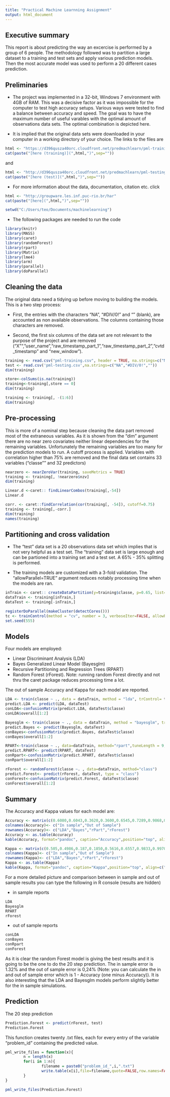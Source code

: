 ```yaml
---
title: "Practical Machine Learnning Assignment"
output: html_document
---
```


## Executive summary
This report is about predicting the way an excercise is performed by a group of 6 people. The methodology followed was to partition a large dataset to a training and test sets and apply various prediction models. Then the most accurate model was used to perform a 20 different cases prediction.

## Preliminaries

- The project was implemented in a 32-bit, Windows 7 environment with 4GB of RAM. This was a decisive factor as it was impossible for the computer to test high accuracy setups. Various ways were tested to find a balance between accuracy and speed. The goal was to have the maximum number of useful varables with the optimal amount of observations data sets. The optimal combination is depicted here. 

- It is implied that the original data sets were downloaded in your computer in a working directory of your choice. 
                   The links to the files are
```r
html <- "https://d396qusza40orc.cloudfront.net/predmachlearn/pml-training.csv"
cat(paste("[here (training)](",html,")",sep=""))
```
and 
```r
html <- "http://d396qusza40orc.cloudfront.net/predmachlearn/pml-testing.csv"
cat(paste("[here (test)](",html,")",sep=""))
``` 

- For more information about the data, documentation, citation etc. click 
```r
html <- "http://groupware.les.inf.puc-rio.br/har"
cat(paste("[here](",html,")",sep=""))
``` 

```r
setwd("C:/Users/teo/Documents/machinelearning")
```

- The following packages are needed to run the code
```r
library(knitr)
library(MASS)
library(caret)
library(randomForest)
library(rpart)
library(Matrix)
library(lme4)
library(arm)
library(parallel)
library(doParallel)
```


## Cleaning the data

The original data need a tidying up before moving to building the models. This is a two step process:

- First, the entries with the characters "NA", "#DIV/0!" and "" (blank), are accounted as non available observations. The columns containing those characters are removed.

- Second, the first six columns of the data set are not relevant to the purpose of the project and are removed ("X"","user_name","raw_timestamp_part_1","raw_timestamp_part_2","cvtd_timestamp" and "new_window").

```r
training <- read.csv("pml-training.csv", header = TRUE, na.strings=c("NA","#DIV/0!",""))
test <- read.csv('pml-testing.csv',na.strings=c("NA","#DIV/0!",""))
dim(training)
```

```r
store<-colSums(is.na(training))
training<-training[,store == 0] 
dim(training)
```

```r
training <- training[, -(1:6)]
dim(training)
```

## Pre-processing

This is more of a nominal step because cleaning the data part removed most of the extraneous variables. As it is shown from the "dim" argument there are no near zero covariates neither linear dependencies for the remaining variables. Unfortunately the remaining variables are too many for the prediction models to run. A cutoff process is applied. Variables with correlation higher than 75% are removed and the final data set contains 33 variables ("classe"" and 32 predictors)

```r
nearzero <- nearZeroVar(training, saveMetrics = TRUE)
training <- training[, !nearzero$nzv]
dim(training)
```

```r
Linear.d <-caret:: findLinearCombos(training[,-54])
Linear.d
```

```r
corr. <- caret::findCorrelation(cor(training[, -54]), cutoff=0.75) 
training <- training[,-corr.]
dim(training)
names(training)
```

## Partitioning and cross validation

- The "test" data set is a 20 observations data set which implies that is not very helpful as a test set. The "training" data set is large enough and can be partioned into a training set and a test set. A 65% - 35% splitting is performed.

- The training models are customized with a 3-fold validation. The "allowParallel=TRUE" argument reduces notably processing time when the models are ran. 

``` r
inTrain <- caret:: createDataPartition(y=training$classe, p=0.65, list=FALSE)
dataTrain <- training[inTrain,]
dataTest <- training[-inTrain,]
```

```r
registerDoParallel(makeCluster(detectCores()))
tc <- trainControl(method = "cv", number = 3, verboseIter=FALSE, allowParallel=TRUE)
set.seed(555)
```

## Models

Four models are employed:

- Linear Discriminant Analysis (LDA)
- Bayes Generalized Linear Model (Bayesglm)
- Recursive Partitioning and Regression Trees (RPART)
- Random Forest (rForest). Note: running random Forest directly and not thru the caret package reduces processing time a lot.

The out of sample Accuracy and Kappa for each model are reported. 

```r
LDA <- train(classe ~ ., data = dataTrain, method = "lda", trControl= tc)
predict.LDA <- predict(LDA, dataTest)
conLDA<-confusionMatrix(predict.LDA, dataTest$classe)
conLDA$overall[1:2]
```

```r
Bayesglm <- train(classe ~ ., data = dataTrain, method = "bayesglm", trControl= tc)
predict.Bayes <- predict(Bayesglm, dataTest)
conBayes<-confusionMatrix(predict.Bayes, dataTest$classe)
conBayes$overall[1:2]
```

```r
RPART<-train(classe ~ ., data=dataTrain, method="rpart",tuneLength = 9, trControl=tc)
predict.RPART<- predict(RPART, dataTest)
conRpart<-confusionMatrix(predict.RPART, dataTest$classe)
conRpart$overall[1:2]
```

```r
rForest <- randomForest(classe ~. , data=dataTrain, method="class")
predict.Forest<- predict(rForest, dataTest, type = "class")
conForest<-confusionMatrix(predict.Forest, dataTest$classe)
conForest$overall[1:2]
```

## Summary
The Accuracy and Kappa values for each model are:


```r
Accuracy <- matrix(c(0.6080,0.6043,0.3620,0.3600,0.6545,0.7289,0.9868,0.9976),ncol=2,byrow=TRUE)
colnames(Accuracy)<- c("In sample","Out of Sample")
rownames(Accuracy)<- c("LDA","Bayes","rPart","rForest")
Accuracy <- as.table(Accuracy)
kable(Accuracy, format="pandoc", caption="Accuracy",position="top", align=c("c","c"))
```

```r
Kappa <- matrix(c(0.505,0.4986,0.187,0.1850,0.5616,0.6557,0.9833,0.9970),ncol=2,byrow=TRUE)
colnames(Kappa)<- c("In sample","Out of Sample")
rownames(Kappa)<- c("LDA","Bayes","rPart","rForest")
Kappa <- as.table(Kappa)
kable(Kappa, format="pandoc", caption="Kappa",position="top", align=c("c","c"))
```



For a more detailed picture and comparison between in sample and out of sample results you can type the following in R console (results are hidden)

- in sample reports

``` r
LDA
Bayesglm
RPART
rForest
```

- out of sample reports

```r
conLDA
conBayes
conRpart
conForest
```

As it is clear the random Forest model  is giving the best results and it is going to be the one to do the 20 step prediction. The in sample error is 1.32% and the out of sample error is 0,24% (Note: you can calculate the in and out of sample error which is 1 - Accuracy (one minus Accuracy)). It is also interesting that the LDA and Bayesglm models perform slightly better for the in sample simulations.


## Prediction

The 20 step prediction

```r
Prediction.Forest <- predict(rForest, test)
Prediction.Forest
```

This function creates twenty .txt files, each for every entry of the variable "problem_id" containing the predicted value.

```r
pml_write_files = function(x){
        n = length(x)
        for(i in 1:n){
                filename = paste0("problem_id_",i,".txt")
                write.table(x[i],file=filename,quote=FALSE,row.names=FALSE,col.names=FALSE)
        }
}

pml_write_files(Prediction.Forest)
```
